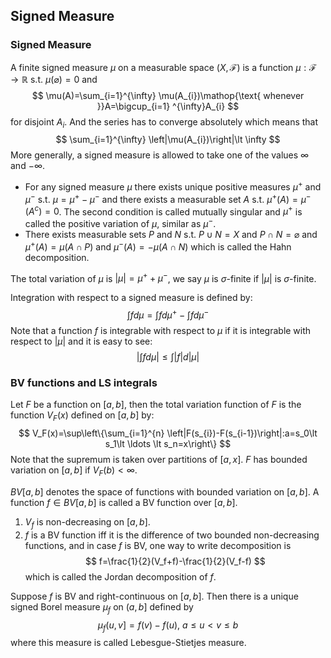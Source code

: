 ## Signed Measure

### Signed Measure

::: {.definition  name="signed measure"}

A finite signed measure $\mu$ on a measurable space $(X,\mathcal{F}_{})$ is a function $\mu:\mathcal{F}_{}\to \mathbb{R}$ s.t. $\mu(\varnothing)=0$ and 
$$ 
\mu(A)=\sum_{i=1}^{\infty} \mu(A_{i})\mathop{\text{ whenever }}A=\bigcup_{i=1} ^{\infty}A_{i}
$$
for disjoint $A_{i}$. And the series has to converge absolutely which means that
$$ 
\sum_{i=1}^{\infty} \left|\mu(A_{i})\right|\lt \infty
$$
More generally, a signed measure is allowed to take one of the values $\infty$ and $-\infty$.

:::

::: {.proposition  name="Jordan decomposition and Hahn decomposition"}

-   For any signed measure $\mu$ there exists unique positive measures $\mu^{+}$ and $\mu^{-}$ s.t. $\mu=\mu^{+}-\mu^{-}$ and there exists a measurable set $A$ s.t. $\mu^{+}(A)=\mu^{-}(A^{c})=0$. The second condition is called mutually singular and $\mu^{+}$ is called the positive variation of $\mu$, similar as $\mu^{-}$.
-   There exists measurable sets $P$ and $N$ s.t. $P\cup N=X$ and $P\cap N=\varnothing$ and $\mu^{+}(A)=\mu(A\cap P)$ and $\mu^{-}(A)=-\mu(A\cap N)$ which is called the Hahn decomposition.

The total variation of $\mu$ is $\left|\mu\right|=\mu^{+}+\mu^{-}$, we say $\mu$ is $\sigma$-finite if $\left|\mu\right|$ is $\sigma$-finite.

:::

::: {.definition  name="integration"}

Integration with respect to a signed measure is defined by:
$$ 
\int fd\mu=\int fd\mu^{+}-\int fd\mu^{-}
$$
Note that a function $f$ is integrable with respect to $\mu$ if it is integrable with respect to $\left|\mu\right|$ and it is easy to see:
$$ 
\left|\int fd\mu\right|\le \int\left|f\right|d\left|\mu\right|
$$

:::

### BV functions and LS integrals


::: {.definition  name="total variation function"}

Let $F$ be a function on $[a,b]$, then the total variation function of $F$ is the function $V_F(x)$ defined on $[a,b]$ by:
$$ 
V_F(x)=\sup\left\{\sum_{i=1}^{n} \left|F(s_{i})-F(s_{i-1})\right|:a=s_0\lt s_1\lt \ldots \lt s_n=x\right\}
$$
Note that the supremum is taken over partitions of $[a,x]$. $F$ has bounded variation on $[a,b]$ if $V_F(b)\lt \infty$.

$BV[a,b]$ denotes the space of functions with bounded variation on $[a,b]$. A function $f\in BV[a,b]$ is called a BV function over $[a,b]$.

:::

::: {.proposition  name=""}

1.  $V_f$ is non-decreasing on $[a,b]$.
2.  
    $f$ is a BV function iff it is the difference of two bounded non-decreasing functions, and in case $f$ is BV, one way to write decomposition is
    $$ 
    f=\frac{1}{2}(V_f+f)-\frac{1}{2}(V_f-f)
    $$
    which is called the Jordan decomposition of $f$.

:::

::: {.definition  name="LS-measure"}

Suppose $f$ is BV and right-continuous on $[a,b]$. Then there is a unique signed Borel measure $\mu_f$ on $(a,b]$ defined by
$$ 
\mu_f(u,v]=f(v)-f(u),\ a\le u\lt v\le b
$$
where this measure is called Lebesgue-Stietjes measure.

:::



























